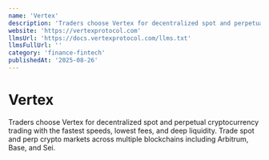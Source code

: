 ```yaml
---
name: 'Vertex'
description: 'Traders choose Vertex for decentralized spot and perpetual cryptocurrency trading with the fastest speeds, lowest fees, and deep liquidity. Trade spot and perp crypto markets across multiple blockchains including Arbitrum, Base, and Sei.'
website: 'https://vertexprotocol.com'
llmsUrl: 'https://docs.vertexprotocol.com/llms.txt'
llmsFullUrl: ''
category: 'finance-fintech'
publishedAt: '2025-08-26'
---
```


# Vertex

Traders choose Vertex for decentralized spot and perpetual cryptocurrency trading with the fastest speeds, lowest fees, and deep liquidity. Trade spot and perp crypto markets across multiple blockchains including Arbitrum, Base, and Sei.
